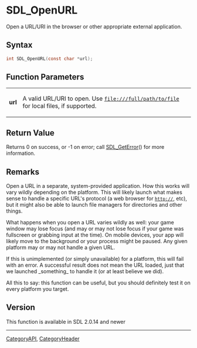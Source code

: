 = SDL_OpenURL =

Open a URL/URI in the browser or other appropriate external application.

== Syntax ==

<syntaxhighlight lang='c'>
int SDL_OpenURL(const char *url);
</syntaxhighlight>

== Function Parameters ==

{|
|'''url'''
|A valid URL/URI to open. Use <code>file:///full/path/to/file</code> for local files, if supported.
|}

== Return Value ==

Returns 0 on success, or -1 on error; call [[SDL_GetError]]() for more
information.

== Remarks ==

Open a URL in a separate, system-provided application. How this works will
vary wildly depending on the platform. This will likely launch what makes
sense to handle a specific URL's protocol (a web browser for
<code>http://</code>, etc), but it might also be able to launch file
managers for directories and other things.

What happens when you open a URL varies wildly as well: your game window
may lose focus (and may or may not lose focus if your game was fullscreen
or grabbing input at the time). On mobile devices, your app will likely
move to the background or your process might be paused. Any given platform
may or may not handle a given URL.

If this is unimplemented (or simply unavailable) for a platform, this will
fail with an error. A successful result does not mean the URL loaded, just
that we launched _something_ to handle it (or at least believe we did).

All this to say: this function can be useful, but you should definitely
test it on every platform you target.

== Version ==

This function is available in SDL 2.0.14 and newer
----
[[CategoryAPI]], [[CategoryHeader]]
<!-- #See the Style Guide for instructions on editing the footer. -->


